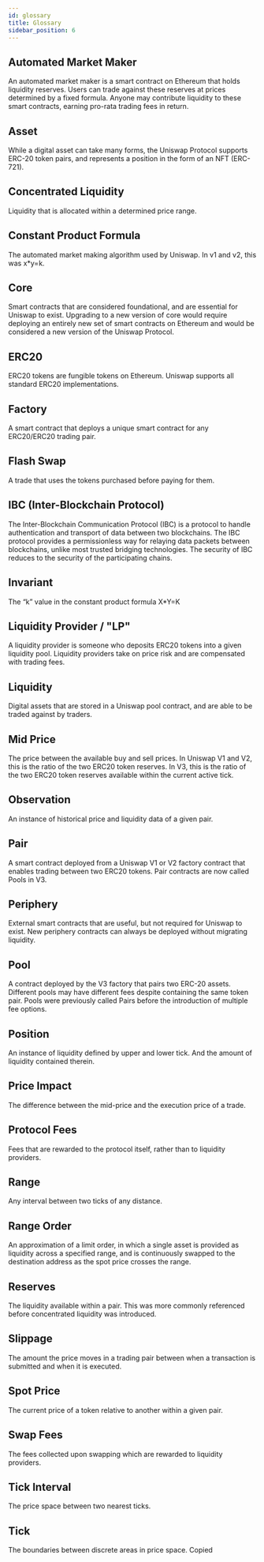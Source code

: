 ```yaml
---
id: glossary
title: Glossary
sidebar_position: 6
---
```


## Automated Market Maker

An automated market maker is a smart contract on Ethereum that holds liquidity reserves. Users can trade against these reserves at prices determined by a fixed formula. Anyone may contribute liquidity to these smart contracts, earning pro-rata trading fees in return.

## Asset

While a digital asset can take many forms, the Uniswap Protocol supports ERC-20 token pairs, and represents a position in the form of an NFT (ERC-721).

## Concentrated Liquidity

Liquidity that is allocated within a determined price range.

## Constant Product Formula

The automated market making algorithm used by Uniswap. In v1 and v2, this was x\*y=k.

## Core

Smart contracts that are considered foundational, and are essential for Uniswap to exist. Upgrading to a new version of core would require deploying an entirely new set of smart contracts on Ethereum and would be considered a new version of the Uniswap Protocol.

## ERC20

ERC20 tokens are fungible tokens on Ethereum. Uniswap supports all standard ERC20 implementations.

## Factory

A smart contract that deploys a unique smart contract for any ERC20/ERC20 trading pair.

## Flash Swap

A trade that uses the tokens purchased before paying for them.

## IBC (Inter-Blockchain Protocol)

The Inter-Blockchain Communication Protocol (IBC) is a protocol to handle authentication and transport of data between two blockchains. The IBC protocol provides a permissionless way for relaying data packets between blockchains, unlike most trusted bridging technologies. The security of IBC reduces to the security of the participating chains.

## Invariant

The “k” value in the constant product formula X\*Y=K

## Liquidity Provider / "LP"

A liquidity provider is someone who deposits ERC20 tokens into a given liquidity pool. Liquidity providers take on price risk and are compensated with trading fees.

## Liquidity

Digital assets that are stored in a Uniswap pool contract, and are able to be traded against by traders.

## Mid Price

The price between the available buy and sell prices. In Uniswap V1 and V2, this is the ratio of the two ERC20 token reserves. In V3, this is the ratio of the two ERC20 token reserves available within the current active tick.

## Observation

An instance of historical price and liquidity data of a given pair.

## Pair

A smart contract deployed from a Uniswap V1 or V2 factory contract that enables trading between two ERC20 tokens. Pair contracts are now called Pools in V3.

## Periphery

External smart contracts that are useful, but not required for Uniswap to exist. New periphery contracts can always be deployed without migrating liquidity.

## Pool

A contract deployed by the V3 factory that pairs two ERC-20 assets. Different pools may have different fees despite containing the same token pair. Pools were previously called Pairs before the introduction of multiple fee options.

## Position

An instance of liquidity defined by upper and lower tick. And the amount of liquidity contained therein.

## Price Impact

The difference between the mid-price and the execution price of a trade.

## Protocol Fees

Fees that are rewarded to the protocol itself, rather than to liquidity providers.

## Range

Any interval between two ticks of any distance.

## Range Order

An approximation of a limit order, in which a single asset is provided as liquidity across a specified range, and is continuously swapped to the destination address as the spot price crosses the range.

## Reserves

The liquidity available within a pair. This was more commonly referenced before concentrated liquidity was introduced.

## Slippage

The amount the price moves in a trading pair between when a transaction is submitted and when it is executed.

## Spot Price

The current price of a token relative to another within a given pair.

## Swap Fees

The fees collected upon swapping which are rewarded to liquidity providers.

## Tick Interval

The price space between two nearest ticks.

## Tick

The boundaries between discrete areas in price space.
Copied